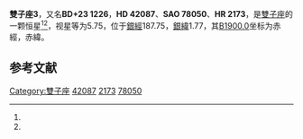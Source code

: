 {{Starbox begin
| name = 雙子座3
}}
{{Starbox observe
| epoch = [[J2000.0|J2000.0]]
| constell = [[雙子座|雙子座]]<ref name=SIMBAD>{{cite web
 | url=http://simbad.u-strasbg.fr/simbad/sim-id?Ident=HR+2173
 | title =Pulsating variable Star
 | publisher=Centre de Données astronomiques de Strasbourg
 | work=SIMBAD
 | accessdate=2012-07-13}}</ref><ref name=DATA>{{cite web
 | url=http://vizier.u-strasbg.fr/viz-bin/VizieR-5?-out.add=.&-source=5050&-corr=PK=HR&-out.max=9999&HR=2173
 | title=VizieR Detailed Page
 | accessdate=2012-07-13
 | archive-date=2016-03-05
 | archive-url=https://web.archive.org/web/20160305004812/http://vizier.u-strasbg.fr/viz-bin/VizieR-5?-out.add=.&-source=5050&-corr=PK=HR&-out.max=9999&HR=2173
 | dead-url=no
 }}</ref>
| 星官 = 
| ra = {{RA|6|9|44}}<ref name=SIMBAD /><ref name=DATA />
| dec = {{DEC|+23|6|48}}<ref name=SIMBAD /><ref name=DATA />
| appmag_v = 5.75<ref name=SIMBAD /><ref name=DATA />
}}
{{Starbox character
| class = B2.5Ib<ref name=SIMBAD /><ref name=DATA />
| b-v = 0.21<ref name=SIMBAD /><ref name=DATA />
| u-b = -0.63<ref name=SIMBAD /><ref name=DATA />
| r-i = <ref name=SIMBAD /><ref name=DATA />
| variable = 
}}
{{Starbox astrometry
| radial_v = -0.63
| prop_mo_ra = 16
| parallax = 
| p_error = 
}}
{{Starbox catalog
| names =BD+23 1226，[[SAO星表|SAO]] 78050，[[HD星表|HD]] 42087，[[HR星表|HR]] 2173}}
{{Starbox reference |Simbad=HR+2173}}
{{Starbox end}}

'''雙子座3'''，又名'''BD+23 1226'''，'''HD 42087'''、'''SAO 78050'''、'''HR 2173'''，是[[雙子座|雙子座]]的一颗恒星<ref name=SIMBAD /><ref name=DATA />，视星等为5.75，位于[[銀道座標系|銀經]]187.75，[[銀道座標系|銀緯]]1.77，其[[B1900.0|B1900.0]]坐标为赤經{{RA|6|3|39.6}}，赤緯{{DEC|+23|1.77|47}}。

== 参考文献 ==
{{reflist}}

{{star-stub}}

{{雙子座恒星}}
[[Category:雙子座|Category:雙子座]]
[[Category:HD和HDE天體|42087]]
[[Category:HR天體|2173]]
[[Category:SAO天體|78050]]